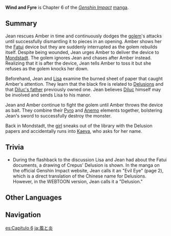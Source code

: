{{Manga Infobox
|title      = Wind and Fyre
|image      = <gallery>
Manga Chapter 06 Cover 1.png|Part 1
Manga Chapter 06 Cover 2.png|Part 2
</gallery>
|chapter    = 6
|characters = 
|prev       = Dangerous Grounds
|next       = Dusty Chest
|link       = https://genshin.hoyoverse.com/en/manga/detail/104874
|link2      = https://genshin.hoyoverse.com/en/manga/detail/104875
}}
{{Description|Although [[Jean]] came to rescue [[Amber]], the crisis hasn't been solved. A dark conspiracy seems to be in the works.}}
'''Wind and Fyre''' is Chapter 6 of the ''[[Genshin Impact]]'' [[manga]].

==Summary==
Jean rescues Amber in time and continuously dodges the [[Krupp|golem]]'s attacks until successfully dismantling it to pieces in an opening. Amber shows her the [[Fatui]] device but they are suddenly interrupted as the golem rebuilds itself. Despite being wounded, Jean urges Amber to deliver the device to [[Mondstadt City|Mondstadt]]. The golem ignores Jean and chases after Amber instead. Realizing that it is after the device, Jean tells Amber to toss it but she refuses as the golem knocks her down.

Beforehand, Jean and [[Lisa]] examine the burned sheet of paper that caught Amber's attention. They learn that the black fire is related to [[Delusion]]s and that [[Crepus|Diluc's father]] previously owned one. Jean believes [[Diluc]] himself may be involved and sends Lisa to his manor.

Jean and Amber continue to fight the golem until Amber throws the device as bait. They combine their [[Pyro]] and [[Anemo]] elements together, bolstering Jean's sword to successfully destroy the monster.

Back in Mondstadt, the [[Collei|girl]] sneaks out of the library with the Delusion papers and accidentally runs into [[Kaeya]], who asks for her name.

==Trivia==
* During the flashback to the discussion Lisa and Jean had about the Fatui documents, a drawing of Crepus' Delusion is shown. In the manga on the official Genshin Impact website, Jean calls it an "Evil Eye" (page 2), which is a direct translation of the Chinese name for Delusions. However, in the WEBTOON version, Jean calls it a "Delusion."

==Other Languages==
{{Other Languages
|en      = Wind and Fyre
|zhs     = 风炎
|zhs_rm  = Fēngyán
|zht     = 風炎
|zht_rm  = Fēngyán
|zh_tl   = Wind and Flame
|ja      = 風と炎
|ja_rm   = Kaze to Honoo
|ja_tl   = Wind and Flame
|ja_note = Alternatively, "Anemo and Pyro."
|ko      = {{tt|풍염|風炎}}
|ko_tl   = Wind and Flame
|es      = Viento y Fuego
|es_tl   = Wind and Fire
|fr      = Pyro et Anémo
|fr_tl   = Pyro and Anemo
|ru      = Огонь и Ветер
|ru_tl   = Fire and Wind
|th      = สายลมกับเปลวไฟ
|th_rm   = 
|th_tl   = 
|vi      = {{tt|Phong Hỏa|風火}}
|vi_tl   = Wind and Fire
|de      = Wind und Feuer
|de_tl   = Wind and Fire
|id      = Angin Berpadu Api
|id_tl   = Wind Meets Fire
|pt      = Vento e Fogo
|pt_tl   = Wind and Fire
|tr      = Rüzgar ve Ateş
|tr_tl   = 
|it      = Vento e fuoco
|it_tl   = 
}}

==Navigation==
{{Manga Navbox}}

[[es:Capítulo 6]]
[[ja:風と炎]]